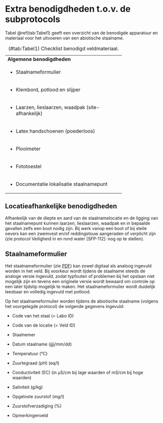 # Extra benodigdheden t.o.v. de subprotocols

Tabel \@ref(tab:Tabel1) geeft een overzicht van de benodigde apparatuur en materiaal voor het uitvoeren van een abiotische staalname.

+:-----------------------------------------------------+
| **Algemene benodigdheden**                           |
+------------------------------------------------------+
| -   Staalnameformulier                               |
+------------------------------------------------------+
| -   Klembord, potlood en slijper                     |
+------------------------------------------------------+
| -   Laarzen, lieslaarzen, waadpak (site-afhankelijk) |
+------------------------------------------------------+
| -   Latex handschoenen (poederloos)                  |
+------------------------------------------------------+
| -   Plooimeter                                       |
+------------------------------------------------------+
| -   Fototoestel                                      |
+------------------------------------------------------+
| -   Documentatie lokalisatie staalnamepunt           |
+------------------------------------------------------+

: (#tab:Tabel1) Checklist benodigd veldmateriaal.

## Locatieafhankelijke benodigdheden

Afhankelijk van de diepte en aard van de staalnamelocatie en de ligging van het staalnamepunt kunnen laarzen, lieslaarzen, waadpak en in bepaalde gevallen zelfs een boot nodig zijn.
Bij werk vanop een boot of bij steile oevers kan een zwemvest en/of reddingstouw aangeraden of verplicht zijn (zie protocol Veiligheid in en rond water [SFP-112]: nog op te stellen).

## Staalnameformulier

Het staalnameformulier (zie [PDF](./media/Veldformulier_water.pdf)) kan zowel digitaal als analoog ingevuld worden in het veld.
Bij voorkeur wordt tijdens de staalname steeds de analoge versie ingevuld, zodat typfouten of problemen bij het opslaan niet mogelijk zijn en tevens een originele versie wordt bewaard om controle op een later tijdstip mogelijk te maken.
Het staalnameformulier wordt duidelijk leesbaar en volledig ingevuld met potlood.

Op het staalnameformulier worden tijdens de abiotische staalname (volgens het voorgelegde protocol) de volgende gegevens ingevuld:

-   Code van het staal (= Labo ID)

-   Code van de locatie (= Veld ID)

-   Staalnemer

-   Datum staalname (jjjj/mm/dd)

-   Temperatuur (°C)

-   Zuurtegraad (pH) (eq/l)

-   Conductiviteit (EC) (in µS/cm bij lage waarden of mS/cm bij hoge waarden)

-   Saliniteit (g/kg)

-   Opgeloste zuurstof (mg/l)

-   Zuurstofverzadiging (%)

-   Opmerkingenveld
